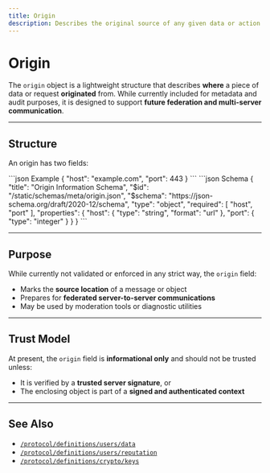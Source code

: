 ```yaml
---
title: Origin
description: Describes the original source of any given data or action.
---
```


# Origin

The `origin` object is a lightweight structure that describes **where** a piece of data or request **originated** from. While currently included for metadata and audit purposes, it is designed to support **future federation and multi-server communication**.

---

## Structure

An origin has two fields:

<CodeGroup>
```json Example
{
    "host": "example.com",
    "port": 443
}
```
```json Schema
{
    "title": "Origin Information Schema",
    "$id": "/static/schemas/meta/origin.json",
    "$schema": "https://json-schema.org/draft/2020-12/schema",
    "type": "object",
    "required": [
        "host", "port"
    ],
    "properties": {
        "host": {
            "type": "string",
            "format": "url"
        },
        "port": {
            "type": "integer"
        }
    }
}
```
</CodeGroup>


---

## Purpose

While currently not validated or enforced in any strict way, the `origin` field:

- Marks the **source location** of a message or object
- Prepares for **federated server-to-server communications**
- May be used by moderation tools or diagnostic utilities

---

## Trust Model

At present, the `origin` field is **informational only** and should not be trusted unless:

- It is verified by a **trusted server signature**, or
- The enclosing object is part of a **signed and authenticated context**

---

## See Also

- [`/protocol/definitions/users/data`](/protocol/definitions/users/data.mdx)
- [`/protocol/definitions/users/reputation`](/protocol/definitions/users/reputation.mdx)
- [`/protocol/definitions/crypto/keys`](/protocol/definitions/crypto/keys.mdx)
